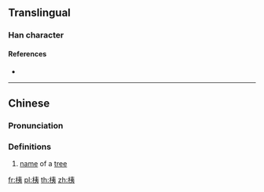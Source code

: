 ==Translingual==

===Han character===
{{Han char|rn=75|rad=木|as=06|sn=10|four=45932|canj=DKN|ids=⿰木夷}}

====References====
* {{Han ref|kx=0525.120|dkj=14765|dj=0914.070|hdz=21197.050|uh=684B|ud=26699|bh=D1DF|bd=53727}}

----

==Chinese==
{{zh-forms}}

===Pronunciation===
{{zh-pron
|m=yí
|c=ji4
|mc=y
|oc=y
|ma=
|cat=n
}}

===Definitions===
# [[name]] of a [[tree]]

[[fr:桋]]
[[pl:桋]]
[[th:桋]]
[[zh:桋]]